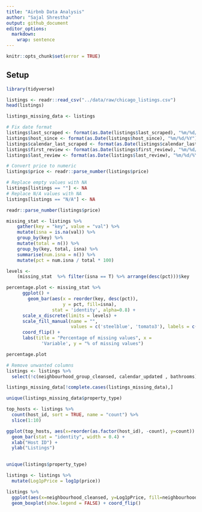 ```yaml
---
title: "Airbnb Data Analysis"
author: "Sajal Shrestha"
output: github_document
editor_options: 
  markdown: 
    wrap: sentence
---
```


```r
knitr::opts_chunk$set(error = TRUE)
```

## Setup

```r
library(tidyverse)
```

```r
listings <- readr::read_csv("../data/raw/chicago_listings.csv")
head(listings)

```

```r
listings_missing_data <- listings

# Fix date format
listings$last_scraped <- format(as.Date(listings$last_scraped), "%m/%d/%Y")
listings$host_since <- format(as.Date(listings$host_since), "%m/%d/%Y")
listings$calendar_last_scraped <- format(as.Date(listings$calendar_last_scraped), "%m/%d/%Y")
listings$first_review <- format(as.Date(listings$first_review), "%m/%d/%Y")
listings$last_review <- format(as.Date(listings$last_review), "%m/%d/%Y")

# Convert price to numeric
listings$price <- readr::parse_number(listings$price)

# Replace empty values with NA
listings[listings == ""] <- NA
# Replace N/A values with NA
listings[listings == "N/A"] <- NA

```

```r
readr::parse_number(listings$price)
```


```r
missing_stat <- listings %>%
    gather(key = "key", value = "val") %>%
    mutate(isna = is.na(val)) %>%
    group_by(key) %>%
    mutate(total = n()) %>%
    group_by(key, total, isna) %>%
    summarise(num.isna = n()) %>%
    mutate(pct = num.isna / total * 100)

levels <-
    (missing_stat  %>% filter(isna == T) %>% arrange(desc(pct)))$key

percentage.plot <- missing_stat %>%
      ggplot() +
        geom_bar(aes(x = reorder(key, desc(pct)), 
                     y = pct, fill=isna), 
                 stat = 'identity', alpha=0.8) +
      scale_x_discrete(limits = levels) +
      scale_fill_manual(name = "", 
                        values = c('steelblue', 'tomato3'), labels = c("Present", "Missing")) +
      coord_flip() +
      labs(title = "Percentage of missing values", x =
             'Variable', y = "% of missing values")

percentage.plot
```
```r
# Remove unwanted columns
listings <- listings %>%
  select(!c(neighbourhood_group_cleansed, calendar_updated , bathrooms))
```

```r
listings_missing_data[!complete.cases(listings_missing_data),]
```

```r
unique(listings_missing_data$property_type)
```

```r
top_hosts <- listings %>%
  count(host_id, sort = TRUE, name = "count") %>%
  slice(1:10)

ggplot(top_hosts, aes(x=reorder(as.factor(host_id), -count), y=count)) + 
  geom_bar(stat = "identity", width = 0.4) +
  xlab("Host ID") +
  ylab("Listings")
  
```
```r
unique(listings$property_type)
```

```r
listings <- listings %>%
  mutate(Log1pPrice = log1p(price))

```

```r
listings %>% 
  ggplot(aes(x=neighbourhood_cleansed, y=Log1pPrice, fill=neighbourhood_cleansed)) +
  geom_boxplot(show.legend = FALSE) + coord_flip() 
```

